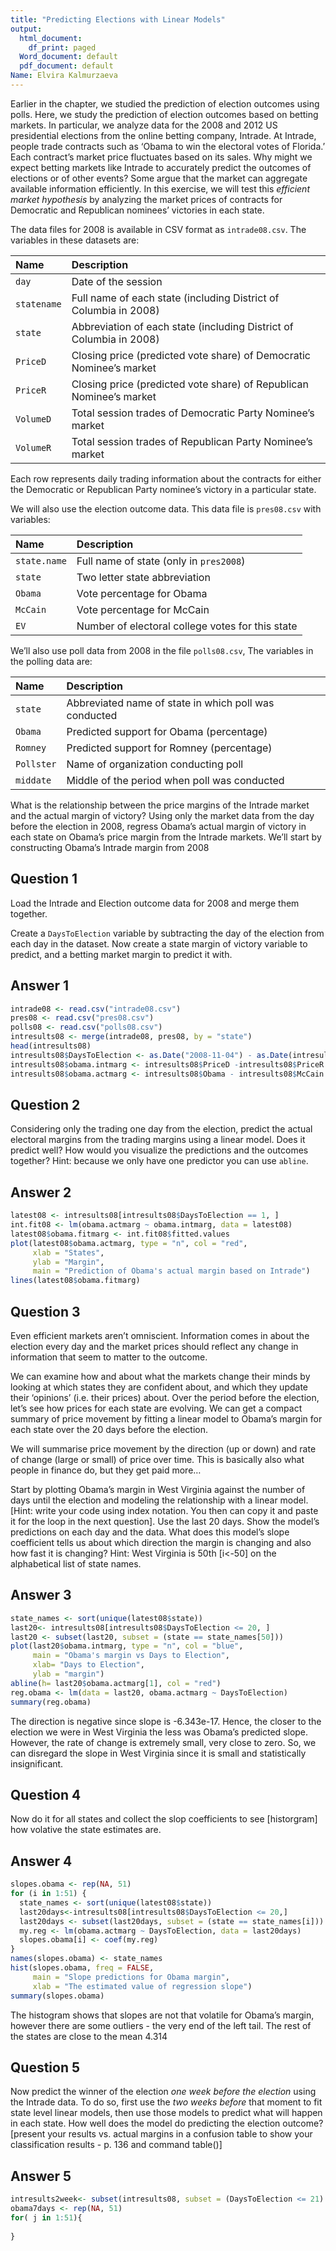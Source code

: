 ```yaml
---
title: "Predicting Elections with Linear Models"
output:
  html_document:
    df_print: paged
  Word_document: default
  pdf_document: default
Name: Elvira Kalmurzaeva
---
```


Earlier in the chapter, we studied the prediction of election outcomes
using polls.  Here, we study the prediction of election outcomes based
on betting markets.  In particular, we analyze data for the 2008 and
2012 US presidential elections from the online betting company,
Intrade.  At Intrade, people trade contracts such as 'Obama to win
the electoral votes of Florida.'  Each contract's market price
fluctuates based on its sales.  Why might we expect betting markets
like Intrade to accurately predict the outcomes of elections or of
other events?  Some argue that the market can aggregate available
information efficiently.  In this exercise, we will test this 
*efficient market hypothesis* by analyzing the market prices of
contracts for Democratic and Republican nominees' victories in each
state.

The data files for 2008 is available in CSV format as
`intrade08.csv`. The variables in these datasets are:

 Name                Description
 ------------------- ---------------------------------------------------------
 `day`               Date of the session 
 `statename`         Full name of each state (including District of Columbia in 2008) 
 `state`             Abbreviation of each state (including District of Columbia in 2008)
 `PriceD`            Closing price (predicted vote share) of Democratic Nominee's market
 `PriceR`            Closing price (predicted vote share) of Republican Nominee's market 
 `VolumeD`           Total session trades of Democratic Party Nominee's market
 `VolumeR`           Total session trades of Republican Party Nominee's market 

Each row represents daily trading
information about the contracts for either the Democratic or
Republican Party nominee's victory in a particular state. 

We will also
use the election outcome data.  This data file is `pres08.csv` with variables:

 Name                 Description
 -------------------- ---------------------------------------------------------
 `state.name`         Full name of state (only in `pres2008`)
 `state`              Two letter state abbreviation
 `Obama`              Vote percentage for Obama
 `McCain`             Vote percentage for McCain
 `EV`                 Number of electoral college votes for this state
 
We'll also use poll data from 2008 in the file `polls08.csv`,  The variables in the polling data are:
  
 Name                 Description
 -------------------- ---------------------------------------------------------
 `state`              Abbreviated name of state in which poll was conducted 
 `Obama`              Predicted support for Obama (percentage)
 `Romney`             Predicted support for Romney (percentage) 
 `Pollster`           Name of organization conducting poll 
 `middate`            Middle of the period when poll was conducted 

What is the relationship between the price margins of the Intrade market and the actual margin of victory? Using only the market data from the day before the election in 2008, regress Obama’s actual margin of victory in each state on Obama’s price margin from the Intrade markets. We’ll start by constructing Obama’s Intrade margin from 2008

## Question 1

Load the Intrade and Election outcome data for 2008 and merge them together.

Create a `DaysToElection` variable by subtracting the day of the election from each day in the dataset.  Now create a state margin of victory variable to predict, and a betting market margin to predict it with.

## Answer 1 

```r
intrade08 <- read.csv("intrade08.csv")
pres08 <- read.csv("pres08.csv")
polls08 <- read.csv("polls08.csv")
intresults08 <- merge(intrade08, pres08, by = "state")
head(intresults08)
intresults08$DaysToElection <- as.Date("2008-11-04") - as.Date(intresults08$day)
intresults08$obama.intmarg <- intresults08$PriceD -intresults08$PriceR
intresults08$obama.actmarg <- intresults08$Obama - intresults08$McCain

```

## Question 2

Considering only the trading one day from the election, predict the actual electoral margins from the trading margins using a linear model.  Does it predict well? How would you visualize the predictions and the outcomes together?  Hint: because we only have one predictor you can use `abline`.

## Answer 2

```r
latest08 <- intresults08[intresults08$DaysToElection == 1, ]
int.fit08 <- lm(obama.actmarg ~ obama.intmarg, data = latest08)
latest08$obama.fitmarg <- int.fit08$fitted.values
plot(latest08$obama.actmarg, type = "n", col = "red", 
     xlab = "States", 
     ylab = "Margin", 
     main = "Prediction of Obama's actual margin based on Intrade")
lines(latest08$obama.fitmarg)

```

## Question 3

Even efficient markets aren’t omniscient. Information comes in about the election every day and the market prices should reflect any change in information that seem to matter to the outcome.

We can examine how and about what the markets change their minds by looking at which states they are confident about, and which they update their ‘opinions’ (i.e. their prices) about. Over the period before the election, let’s see how prices for each state are evolving. We can get a compact summary of price movement by fitting a linear model to Obama’s margin for each state over the 20 days before the election.

We will summarise price movement by the direction (up or down) and rate of change (large or small) of price over time. This is basically also what people in finance do, but they get paid more…

Start by plotting Obama’s margin in West Virginia against the number of days until the election and modeling the relationship with a linear model. [Hint: write your code using index notation. You then can copy it and paste it for the loop in the next question]. Use the last 20 days.  Show the model's predictions on each day and the data.  What does this model's slope coefficient tells us about which direction the margin is changing and also how fast it is changing? Hint: West Virginia is 50th [i<-50] on the alphabetical list of state names.

## Answer 3

```r
state_names <- sort(unique(latest08$state))
last20<- intresults08[intresults08$DaysToElection <= 20, ]
last20 <- subset(last20, subset = (state == state_names[50]))
plot(last20$obama.intmarg, type = "n", col = "blue", 
     main = "Obama's margin vs Days to Election", 
     xlab= "Days to Election", 
     ylab = "margin")
abline(h= last20$obama.actmarg[1], col = "red")
reg.obama <- lm(data = last20, obama.actmarg ~ DaysToElection)
summary(reg.obama)

```
The direction is negative since slope is -6.343e-17. Hence, the closer to the election we were in West Virginia the less was Obama's predicted slope. However, the rate of change is extremely small, very close to zero. So, we can disregard the slope in West Virginia  since it is small and statistically insignificant. 

## Question 4 

Now do it for all states and collect the slop coefficients to see [historgram] how volative the state estimates are.

## Answer 4

```r
slopes.obama <- rep(NA, 51)
for (i in 1:51) {
  state_names <- sort(unique(latest08$state))
  last20days<-intresults08[intresults08$DaysToElection <= 20,]
  last20days <- subset(last20days, subset = (state == state_names[i]))
  my.reg <- lm(obama.actmarg ~ DaysToElection, data = last20days)
  slopes.obama[i] <- coef(my.reg)
}
names(slopes.obama) <- state_names
hist(slopes.obama, freq = FALSE,
     main = "Slope predictions for Obama margin",
     xlab = "The estimated value of regression slope")
summary(slopes.obama)


```
The histogram shows that slopes are not that volatile for Obama's margin, however there are some outliers - the very end of the left tail. The rest of the states are close to the mean 4.314


## Question 5

Now predict the winner of the election *one week before the election* using the Intrade data. To do so, first use the *two weeks before* that moment to fit state level linear models, then use those models to predict what will happen in each state.  How well does the model do predicting the election outcome? [present your results vs. actual margins in a confusion table to show your classification results - p. 136 and command table()]

## Answer 5

```r
intresults2week<- subset(intresults08, subset = (DaysToElection <= 21) & (DaysToElection > 7))
obama7days <- rep(NA, 51)
for( j in 1:51){
  
}




```


